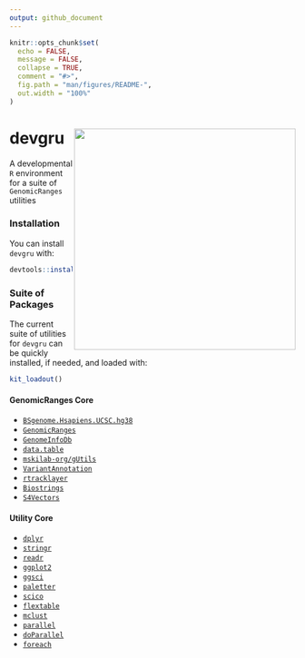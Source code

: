 ```yaml
---
output: github_document
---
```


<!-- README.md is generated from README.Rmd. Please edit that file -->

```r
knitr::opts_chunk$set(
  echo = FALSE,
  message = FALSE,
  collapse = TRUE,
  comment = "#>",
  fig.path = "man/figures/README-",
  out.width = "100%"
)
```

# devgru <img src="man/figures/devgruLogo.png" align="right" width="390" />


<!-- badges: start -->
<!-- badges: end -->


A developmental `R` environment for 
a suite of `GenomicRanges` utilities

### Installation

You can install `devgru` with:

``` r
devtools::install_github("pblaney/devgru")
```

### Suite of Packages

The current suite of utilities for `devgru` can be quickly installed, if needed, and loaded with:

``` r
kit_loadout()
```

#### GenomicRanges Core
* [`BSgenome.Hsapiens.UCSC.hg38`](https://bioconductor.org/packages/release/data/annotation/html/BSgenome.Hsapiens.UCSC.hg38.html)
* [`GenomicRanges`](https://bioconductor.org/packages/release/bioc/html/GenomicRanges.html)
* [`GenomeInfoDb`](https://bioconductor.org/packages/release/bioc/html/GenomeInfoDb.html)
* [`data.table`](https://cran.r-project.org/web/packages/data.table/vignettes/datatable-intro.html)
* [`mskilab-org/gUtils`](https://github.com/mskilab-org/gUtils)
* [`VariantAnnotation`](https://bioconductor.org/packages/release/bioc/html/VariantAnnotation.html)
* [`rtracklayer`](https://bioconductor.org/packages/release/bioc/html/rtracklayer.html)
* [`Biostrings`](https://bioconductor.org/packages/release/bioc/html/Biostrings.html)
* [`S4Vectors`](https://bioconductor.org/packages/release/bioc/html/S4Vectors.html)

#### Utility Core
* [`dplyr`](https://dplyr.tidyverse.org)
* [`stringr`](https://stringr.tidyverse.org)
* [`readr`](https://readr.tidyverse.org)
* [`ggplot2`](https://ggplot2.tidyverse.org)
* [`ggsci`](https://nanx.me/ggsci/)
* [`paletter`](https://emilhvitfeldt.github.io/paletteer/)
* [`scico`](https://github.com/thomasp85/scico)
* [`flextable`](https://ardata-fr.github.io/flextable-book/index.html)
* [`mclust`](https://cran.r-project.org/web/packages/mclust/vignettes/mclust.html)
* [`parallel`](https://stat.ethz.ch/R-manual/R-devel/library/parallel/doc/parallel.pdf)
* [`doParallel`](https://cran.r-project.org/web/packages/doParallel/doParallel.pdf)
* [`foreach`](https://cran.r-project.org/web/packages/foreach/vignettes/foreach.html)
